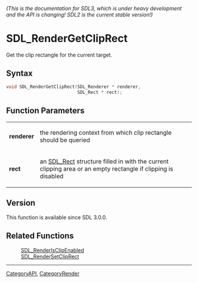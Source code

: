 ====== (This is the documentation for SDL3, which is under heavy development and the API is changing! SDL2 is the current stable version!) ======
= SDL_RenderGetClipRect =

Get the clip rectangle for the current target.

== Syntax ==

<syntaxhighlight lang='c'>
void SDL_RenderGetClipRect(SDL_Renderer * renderer,
                           SDL_Rect * rect);
</syntaxhighlight>

== Function Parameters ==

{|
|'''renderer'''
|the rendering context from which clip rectangle should be queried
|-
|'''rect'''
|an [[SDL_Rect]] structure filled in with the current clipping area or an empty rectangle if clipping is disabled
|}

== Version ==

This function is available since SDL 3.0.0.

== Related Functions ==

:[[SDL_RenderIsClipEnabled]]
:[[SDL_RenderSetClipRect]]

----
[[CategoryAPI]], [[CategoryRender]]


